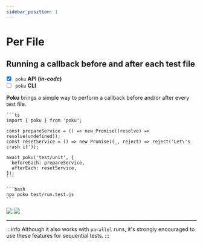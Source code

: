 ```yaml
---
sidebar_position: 1
---
```



# Per File

## Running a callback before and after each test file

- [x] `poku` **API (_in-code_)**
- [ ] `poku` **CLI**

**Poku** brings a simple way to perform a callback before and/or after every test file.

<Tabs>
  <TabItem default value='test/run.test.js'>

    ```ts
    import { poku } from 'poku';

    const prepareService = () => new Promise((resolve) => resolve(undefined));
    const resetService = () => new Promise((_, reject) => reject('Let\'s crash it'));

    await poku('test/unit', {
      beforeEach: prepareService,
      afterEach: resetService,
    });
    ```

    ```bash
    npx poku test/run.test.js
    ```

  </TabItem>
</Tabs>

<FAQ title="Success Case" >

<img src={Success} />

</FAQ>

<FAQ title="Failure Case (check the debug)" >

<img src={Failure} />

</FAQ>

<hr />

:::info
Although it also works with `parallel` runs, it's strongly encouraged to use these features for sequential tests.
:::
